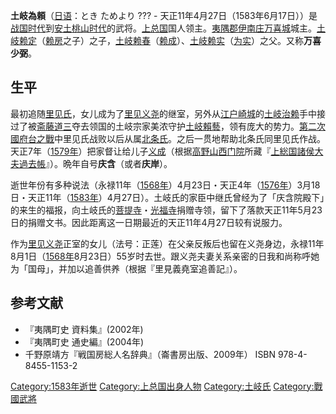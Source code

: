 '''土岐為頼'''（[[日语|日语]]：とき ためより  ??? - 天正11年4月27日（1583年6月17日））是[[战国时代|战国时代]]到[[安土桃山时代|安土桃山时代]]的武将。[[上总国|上总国]]国人领主。[[夷隅郡|夷隅郡]][[伊南庄|伊南庄]][[万喜城|万喜城]]城主。[[土岐赖定|土岐赖定]]（[[土歧赖房|赖房]]之子）之子，[[土岐赖春|土岐赖春]]（[[土歧赖成|赖成]]）、[[土岐赖实|土岐赖实]]（[[土歧为实|为实]]）之父。又称'''万喜少弼'''。

== 生平 ==

最初追随[[里见氏|里见氏]]，女儿成为了[[里見義堯|里见义尧]]的继室，另外从[[江户崎城|江户崎城]]的[[土岐治赖|土岐治赖]]手中接过了被[[斋藤道三|斋藤道三]]夺去领国的土岐宗家美浓守护[[土岐賴藝|土岐賴藝]]，领有庞大的势力。[[第二次國府台之戰|第二次國府台之戰]]中里见氏战败以后从属[[北条氏|北条氏]]。之后一贯地帮助北条氏同里见氏作战。天正7年（[[1579年|1579年]]）把家督让给儿子[[土歧义成|义成]]（根据[[高野山|高野山]][[西门院|西门院]]所藏『[[上総国諸侯大夫過去帳|上総国諸侯大夫過去帳]]』）。晩年自号'''庆含'''（或者'''庆岸'''）。

逝世年份有多种说法（永禄11年（[[1568年|1568年]]）4月23日・天正4年（[[1576年|1576年]]）3月18日・天正11年（[[1583年|1583年]]）4月27日）。土岐氏的家臣中继氏曾经为了「庆含院殿下」的来生的福报，向土岐氏的[[菩提寺|菩提寺]]・[[光福寺|光福寺]]捐赠寺领，留下了落款天正11年5月23日的捐赠文书。因此距离这一日期最近的天正11年4月27日较有说服力。

作为[[里见义尧|里见义尧]]正室的女儿（法号：正莲）在父亲反叛后也留在义尧身边，永禄11年8月1日（[[1568年|1568年]]8月23日）55岁时去世。跟义尧夫妻关系亲密的日我和尚称呼她为「国母」，并加以追善供养（根据『里見義堯室追善記』）。

== 参考文献 ==
*『夷隅町史 資料集』(2002年)
*『夷隅町史 通史編』(2004年)
*千野原靖方『戦国房総人名辞典』（崙書房出版、2009年） ISBN 978-4-8455-1153-2

[[Category:1583年逝世|Category:1583年逝世]]
[[Category:上总国出身人物|Category:上总国出身人物]]
[[Category:土岐氏|Category:土岐氏]]
[[Category:戰國武將|Category:戰國武將]]